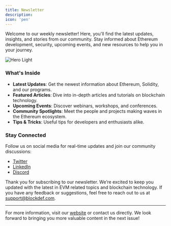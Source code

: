 ```yaml
---
title: Newsletter
description: 
icon: 'pen'
---
```


Welcome to our weekly newsletter! Here, you'll find the latest updates, insights, and stories from our community. Stay informed about Ethereum development, security, upcoming events, and new resources to help you in your journey. 


<img
  className="block"
  src="/images/testing-guide-bg.svg"
  alt="Hero Light"
/>

### What's Inside

- **Latest Updates**: Get the newest information about Ethereum, Solidity, and our programs.
- **Featured Articles**: Dive into in-depth articles and tutorials on blockchain technology.
- **Upcoming Events**: Discover webinars, workshops, and conferences.
- **Community Spotlights**: Meet the people and projects making waves in the Ethereum ecosystem.
- **Tips & Tricks**: Useful tips for developers and enthusiasts alike.

### Stay Connected

Follow us on social media for real-time updates and join our community discussions:

- [Twitter](#)
- [LinkedIn](#)
- [Discord](#)

Thank you for subscribing to our newsletter. We’re excited to keep you updated with the latest in EVM related topics and blockchain technology. If you have any feedback or suggestions, feel free to reach out to us at [support@blockdef.com](mailto:support@blockdef.com).

---

For more information, visit our [website](#) or contact us directly. We look forward to bringing you more valuable content in the next issue!


